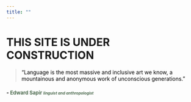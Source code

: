```yaml
---
title: ""
---
```


# THIS SITE IS UNDER CONSTRUCTION

> ::: {#block style="color: black;"}
> "Language is the most massive and inclusive art we know, a mountainous and anonymous work of unconscious generations."
> :::

#### -<font size = "2" font color = "#4E6C50"> Edward Sapir </font> <font size = "1" font color = "#4E6C50"> *linguist and anthropologist* </font> {.right}
